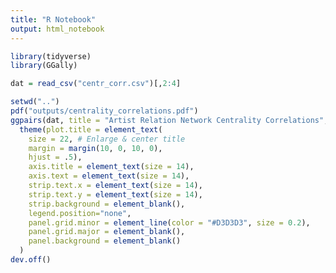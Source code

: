 ```yaml
---
title: "R Notebook"
output: html_notebook
---
```



```r
library(tidyverse)
library(GGally)
```

```r
dat = read_csv("centr_corr.csv")[,2:4]
```

```r
setwd("..")
pdf("outputs/centrality_correlations.pdf")
ggpairs(dat, title = "Artist Relation Network Centrality Correlations", upper = list(continuous = wrap("cor", size = 9))) + 
  theme(plot.title = element_text(
    size = 22, # Enlarge & center title
    margin = margin(10, 0, 10, 0), 
    hjust = .5),
    axis.title = element_text(size = 14),
    axis.text = element_text(size = 14),
    strip.text.x = element_text(size = 14),
    strip.text.y = element_text(size = 14),
    strip.background = element_blank(),
    legend.position="none",
    panel.grid.minor = element_line(color = "#D3D3D3", size = 0.2),
    panel.grid.major = element_blank(),
    panel.background = element_blank()
  )
dev.off()
```


